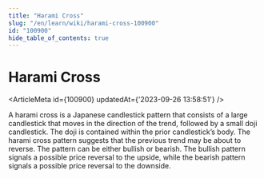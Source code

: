 ```yaml
---
title: "Harami Cross"
slug: "/en/learn/wiki/harami-cross-100900"
id: "100900"
hide_table_of_contents: true
---
```



# Harami Cross

<ArticleMeta id={100900} updatedAt={'2023-09-26 13:58:51'} />
<div className='border-solid border-b border-t-0 my-4 border-[var(--ifm-color-gray-300)]' />

A harami cross is a Japanese candlestick pattern that consists of a large candlestick that moves in the direction of the trend, followed by a small doji candlestick. The doji is contained within the prior candlestick’s body. The harami cross pattern suggests that the previous trend may be about to reverse. The pattern can be either bullish or bearish. The bullish pattern signals a possible price reversal to the upside, while the bearish pattern signals a possible price reversal to the downside.
